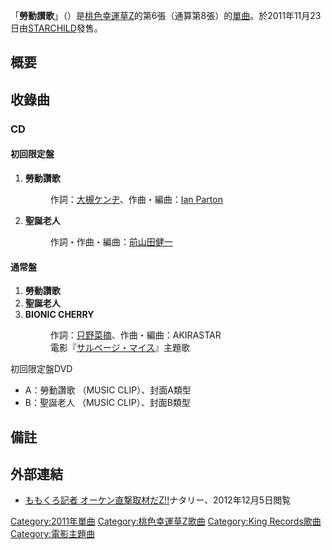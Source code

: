 {{Infobox Single 
| Name           = 勞動讚歌
| Artist         = [[桃色幸運草|桃色幸運草]]
| Album          = 
| A-side         = 
| B-side         = 聖誕老人<br />BIONIC CHERRY
| Cover          = 勞動讚歌.jpg
| Caption        = 普通版封面
| Released       = 2011年11月23日
| Format         = [[單曲|單曲]]
| Recorded       = 2011年<br/>{{JPN}}
| Genre          = [[J-POP|J-POP]]
| Length         = 
| Label          = [[STARCHILD|STARCHILD]]
| Writer         = 
| Producer       = 
| Certification  = 
| Chart position = * 週間7位<small>（[[Oricon公信榜|Oricon]]）</small>
| Last single    = [[D'的純情|D'的純情]]<br/>（2011年）
| This single    = '''勞動讚歌'''<br/>（2011年）
| Next single    = [[猛烈宇宙交響曲·第七樂章「無限的愛」|猛烈宇宙交響曲·第七樂章「無限的愛」]]<br/>（2012年）
| Misc           = 
}}
「'''勞動讃歌'''」（{{lang|ja|労働讃歌}}）是[[桃色幸運草Z|桃色幸運草Z]]的第6張（通算第8張）的[[單曲|單曲]]。於2011年11月23日由[[STARCHILD|STARCHILD]]發售。

== 概要 ==

== 收錄曲 ==
=== CD ===
==== 初回限定盤 ====
# '''勞動讚歌'''
#: 作詞：[[大槻ケンヂ|大槻ケンヂ]]、作曲・編曲：[[The_Go!_Team|Ian Parton]]
# '''聖誕老人'''
#: 作詞・作曲・編曲：[[前山田健一|前山田健一]]
==== 通常盤 ====
# '''勞動讚歌'''
# '''聖誕老人'''
# '''BIONIC CHERRY'''
#: 作詞：[[只野菜摘|只野菜摘]]、作曲・編曲：AKIRASTAR
#: 電影『[[サルベージ・マイス|サルベージ・マイス]]』主題歌

; 初回限定盤DVD 
* A：勞動讚歌 （MUSIC CLIP）、封面A類型
* B：聖誕老人 （MUSIC CLIP）、封面B類型

== 備註 ==
{{Reflist}}

== 外部連結 ==
*[http://natalie.mu/music/pp/momoclo03 ももくろ記者 オーケン直撃取材だZ!!]ナタリー、2012年12月5日閲覧

{{桃色幸運草Z}}

{{DEFAULTSORT:Rotosanka}}
[[Category:2011年單曲|Category:2011年單曲]]
[[Category:桃色幸運草Z歌曲|Category:桃色幸運草Z歌曲]]

[[Category:King_Records歌曲|Category:King Records歌曲]]
[[Category:電影主題曲|Category:電影主題曲]]
